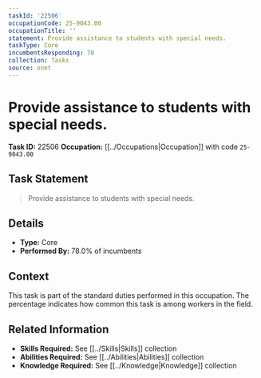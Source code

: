 ```yaml
---
taskId: '22506'
occupationCode: 25-9043.00
occupationTitle: ''
statement: Provide assistance to students with special needs.
taskType: Core
incumbentsResponding: 78
collection: Tasks
source: onet
---
```

# Provide assistance to students with special needs.

**Task ID:** 22506
**Occupation:** [[../Occupations|Occupation]] with code `25-9043.00`

## Task Statement

> Provide assistance to students with special needs.

## Details

- **Type:** Core
- **Performed By:** 78.0% of incumbents

## Context

This task is part of the standard duties performed in this occupation. The percentage indicates how common this task is among workers in the field.

## Related Information

- **Skills Required:** See [[../Skills|Skills]] collection
- **Abilities Required:** See [[../Abilities|Abilities]] collection
- **Knowledge Required:** See [[../Knowledge|Knowledge]] collection
